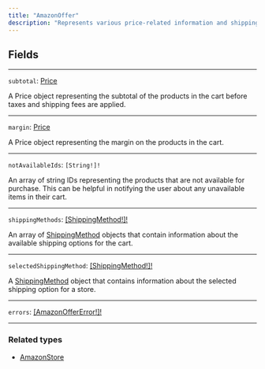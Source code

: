 ```yaml
---
title: "AmazonOffer"
description: "Represents various price-related information and shipping methods for the products in the cart."
---
```


## Fields

---

`subtotal`: [Price](https://rye-docs.readme.io/api-reference/price)

 A Price object representing the subtotal of the products in the cart before taxes and shipping fees are applied.

---

`margin`: [Price](https://rye-docs.readme.io/api-reference/price)

A Price object representing the margin on the products in the cart.

---

`notAvailableIds`: `[String!]!`

An array of string IDs representing the products that are not available for purchase. This can be helpful in notifying the user about any unavailable items in their cart.

---

`shippingMethods`: [\[ShippingMethod!\]!](https://rye-docs.readme.io/api-reference/shippingmethod)

An array of [ShippingMethod](https://rye-docs.readme.io/api-reference/shippingmethod) objects that contain information about the available shipping options for the cart.

---

`selectedShippingMethod`: [\[ShippingMethod!\]!](https://rye-docs.readme.io/api-reference/shippingmethod)

A [ShippingMethod](https://rye-docs.readme.io/api-reference/shippingmethod) object that contains information about the selected shipping option for a store.

---

`errors`: [\[AmazonOfferError!\]!](https://rye-docs.readme.io/api-reference/amazonoffererror)

---

### Related types

* [AmazonStore](/api-reference/amazonstore)